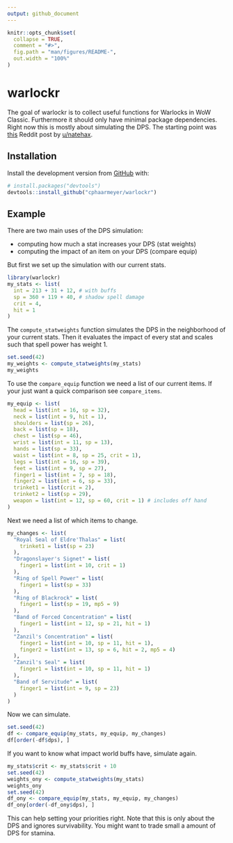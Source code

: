 ```yaml
---
output: github_document
---
```


<!-- README.md is generated from README.Rmd. Please edit that file -->

```r
knitr::opts_chunk$set(
  collapse = TRUE,
  comment = "#>",
  fig.path = "man/figures/README-",
  out.width = "100%"
)
```

# warlockr

The goal of warlockr is to collect useful functions for Warlocks in WoW Classic.
Furthermore it should only have minimal package dependencies.
Right now this is mostly about simulating the DPS.
The starting point was [this](https://www.reddit.com/r/classicwow/comments/dh5r6g/so_i_made_a_warlock_shadowbolt_simulator/) Reddit post by [u/natehax](https://www.reddit.com/user/natehax/).

## Installation

Install the development version from [GitHub](https://github.com/) with:

``` r
# install.packages("devtools")
devtools::install_github("cphaarmeyer/warlockr")
```
## Example

There are two main uses of the DPS simulation:

* computing how much a stat increases your DPS (stat weights)
* computing the impact of an item on your DPS (compare equip)

But first we set up the simulation with our current stats.

```r
library(warlockr)
my_stats <- list(
  int = 213 + 31 + 12, # with buffs
  sp = 360 + 119 + 40, # shadow spell damage
  crit = 4,
  hit = 1
)
```

The `compute_statweights` function simulates the DPS in the neighborhood of your current stats.
Then it evaluates the impact of every stat and scales such that spell power has weight 1.

```r
set.seed(42)
my_weights <- compute_statweights(my_stats)
my_weights
```

To use the `compare_equip` function we need a list of our current items.
If your just want a quick comparison see `compare_items`.

```r
my_equip <- list(
  head = list(int = 16, sp = 32),
  neck = list(int = 9, hit = 1),
  shoulders = list(sp = 26),
  back = list(sp = 18),
  chest = list(sp = 46),
  wrist = list(int = 11, sp = 13),
  hands = list(sp = 33),
  waist = list(int = 8, sp = 25, crit = 1),
  legs = list(int = 16, sp = 39),
  feet = list(int = 9, sp = 27),
  finger1 = list(int = 7, sp = 18),
  finger2 = list(int = 6, sp = 33),
  trinket1 = list(crit = 2),
  trinket2 = list(sp = 29),
  weapon = list(int = 12, sp = 60, crit = 1) # includes off hand
)
```

Next we need a list of which items to change.

```r
my_changes <- list(
  "Royal Seal of Eldre'Thalas" = list(
    trinket1 = list(sp = 23)
  ),
  "Dragonslayer's Signet" = list(
    finger1 = list(int = 10, crit = 1)
  ),
  "Ring of Spell Power" = list(
    finger1 = list(sp = 33)
  ),
  "Ring of Blackrock" = list(
    finger1 = list(sp = 19, mp5 = 9)
  ),
  "Band of Forced Concentration" = list(
    finger1 = list(int = 12, sp = 21, hit = 1)
  ),
  "Zanzil's Concentration" = list(
    finger1 = list(int = 10, sp = 11, hit = 1),
    finger2 = list(int = 13, sp = 6, hit = 2, mp5 = 4)
  ),
  "Zanzil's Seal" = list(
    finger1 = list(int = 10, sp = 11, hit = 1)
  ),
  "Band of Servitude" = list(
    finger1 = list(int = 9, sp = 23)
  )
)
```

Now we can simulate.

```r
set.seed(42)
df <- compare_equip(my_stats, my_equip, my_changes)
df[order(-df$dps), ]
```

If you want to know what impact world buffs have, simulate again.

```r
my_stats$crit <- my_stats$crit + 10
set.seed(42)
weights_ony <- compute_statweights(my_stats)
weights_ony
set.seed(42)
df_ony <- compare_equip(my_stats, my_equip, my_changes)
df_ony[order(-df_ony$dps), ]
```

This can help setting your priorities right.
Note that this is only about the DPS and ignores survivability.
You might want to trade small a amount of DPS for stamina.
